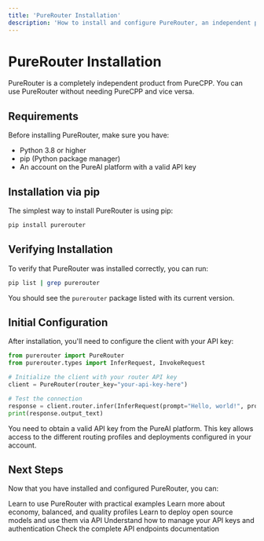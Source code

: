 ```yaml
---
title: 'PureRouter Installation'
description: 'How to install and configure PureRouter, an independent product from PureAI'
---
```


# PureRouter Installation

<Note>
PureRouter is a completely independent product from PureCPP. You can use PureRouter without needing PureCPP and vice versa.
</Note>

## Requirements

Before installing PureRouter, make sure you have:

- Python 3.8 or higher
- pip (Python package manager)
- An account on the PureAI platform with a valid API key

## Installation via pip

The simplest way to install PureRouter is using pip:

```bash
pip install purerouter
```

## Verifying Installation

To verify that PureRouter was installed correctly, you can run:

```bash
pip list | grep purerouter
```

You should see the `purerouter` package listed with its current version.

## Initial Configuration

After installation, you'll need to configure the client with your API key:

```python
from purerouter import PureRouter
from purerouter.types import InferRequest, InvokeRequest

# Initialize the client with your router API key
client = PureRouter(router_key="your-api-key-here")

# Test the connection
response = client.router.infer(InferRequest(prompt="Hello, world!", profile="economy"))
print(response.output_text)
```

<Note>
You need to obtain a valid API key from the PureAI platform. This key allows access to the different routing profiles and deployments configured in your account.
</Note>

## Next Steps

Now that you have installed and configured PureRouter, you can:

<CardGroup>
  <Card title="Quickstart" icon="rocket" href="/purerouter/quickstart">
    Learn to use PureRouter with practical examples
  </Card>
  
  <Card title="Routing Profiles" icon="route" href="/purerouter/guides/routing-profiles">
    Learn more about economy, balanced, and quality profiles
  </Card>
  
  <Card title="Deployments" icon="server" href="/purerouter/guides/deployments">
    Learn to deploy open source models and use them via API
  </Card>
  
  <Card title="Authentication" icon="lock" href="/purerouter/guides/auth">
    Understand how to manage your API keys and authentication
  </Card>
  
  <Card title="API Reference" icon="code" href="/purerouter/api/reference">
    Check the complete API endpoints documentation
  </Card>
</CardGroup>